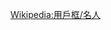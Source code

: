 {{Userbox
  |id=[[File:Feynman at Los Alamos.jpg|45px]]
  |id-c=#FFFFFF
  |id-fc=#000000
  |id-s=12
  |info=這個用戶喜歡[[理查德·費曼|'''理查德·費曼''']]。
  |info-c=#4cd5f1
  |info-s=10
  |border-c=#0000bb
  |border-s=1
  |usercategory=喜歡理查德·費曼的維基人}}<noinclude>{{Clear}}
[[Wikipedia:用戶框/名人]]
</noinclude>